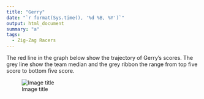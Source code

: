 ```yaml
---
title: "Gerry"
date: "`r format(Sys.time(), '%d %B, %Y')`"
output: html_document
summary: "a"
tags:
  - Zig-Zag Racers
---
```


The red line in the graph below show the trajectory of Gerry's scores. The grey line show the team median and the grey ribbon the range from top five score to bottom five score.

![Image title](Gerry.jpg)
